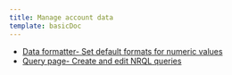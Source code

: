 ```yaml
---
title: Manage account data
template: basicDoc
---
```


* [Data formatter- Set default formats for numeric values](/docs/insights/use-insights-ui/manage-account-data/data-formatter-set-default-formats-numeric-values)
* [Query page- Create and edit NRQL queries](/docs/insights/use-insights-ui/manage-account-data/query-page-create-edit-nrql-queries)
